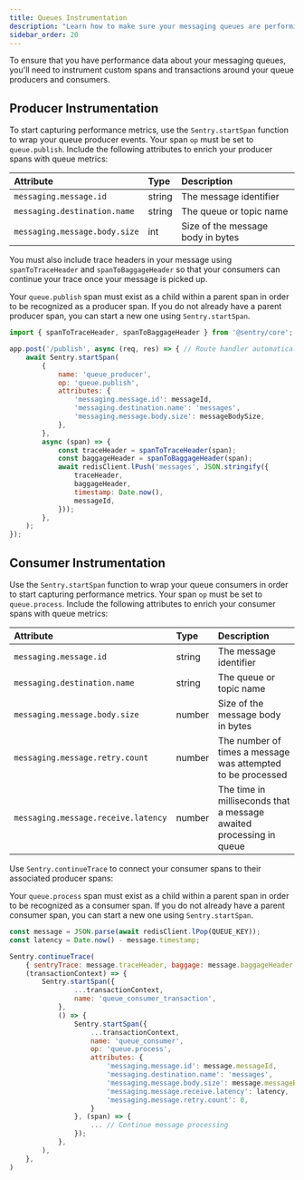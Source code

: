 ```yaml
---
title: Queues Instrumentation
description: "Learn how to make sure your messaging queues are performing as expected."
sidebar_order: 20
---
```


To ensure that you have performance data about your messaging queues, you'll need to instrument custom spans and transactions around your queue producers and consumers.

## Producer Instrumentation

To start capturing performance metrics, use the `Sentry.startSpan` function to wrap your queue producer events. Your span `op` must be set to `queue.publish`. Include the following attributes to enrich your producer spans with queue metrics:

| Attribute | Type | Description |
|:--|:--|:--|
| `messaging.message.id ` | string | The message identifier |
| `messaging.destination.name` | string | The queue or topic name |
| `messaging.message.body.size` | int | Size of the message body in bytes |

You must also include trace headers in your message using `spanToTraceHeader` and `spanToBaggageHeader` so that your consumers can continue your trace once your message is picked up.

<Note>

Your `queue.publish` span must exist as a child within a parent span in order to be recognized as a producer span. If you do not already have a parent producer span, you can start a new one using `Sentry.startSpan`.

</Note>

```javascript
import { spanToTraceHeader, spanToBaggageHeader } from '@sentry/core';

app.post('/publish', async (req, res) => { // Route handler automatically instruments a parent span
    await Sentry.startSpan(
        {
            name: 'queue_producer',
            op: 'queue.publish',
            attributes: {
                'messaging.message.id': messageId,
                'messaging.destination.name': 'messages',
                'messaging.message.body.size': messageBodySize,
            },
        },
        async (span) => {
            const traceHeader = spanToTraceHeader(span);
            const baggageHeader = spanToBaggageHeader(span);
            await redisClient.lPush('messages', JSON.stringify({
                traceHeader,
                baggageHeader,
                timestamp: Date.now(),
                messageId,
            }));
        },
    );
});
```

## Consumer Instrumentation

Use the `Sentry.startSpan` function to wrap your queue consumers in order to start capturing performance metrics. Your span `op` must be set to `queue.process`. Include the following attributes to enrich your consumer spans with queue metrics:

| Attribute | Type | Description |
|:--|:--|:--|
| `messaging.message.id ` | string | The message identifier |
| `messaging.destination.name` | string | The queue or topic name |
| `messaging.message.body.size` | number | Size of the message body in bytes |
| `messaging.message.retry.count ` | number | The number of times a message was attempted to be processed |
| `messaging.message.receive.latency ` | number | The time in milliseconds that a message awaited processing in queue |

Use `Sentry.continueTrace` to connect your consumer spans to their associated producer spans:


<Note>

Your `queue.process` span must exist as a child within a parent span in order to be recognized as a consumer span. If you do not already have a parent consumer span, you can start a new one using `Sentry.startSpan`.

</Note>

```javascript
const message = JSON.parse(await redisClient.lPop(QUEUE_KEY));
const latency = Date.now() - message.timestamp;

Sentry.continueTrace(
    { sentryTrace: message.traceHeader, baggage: message.baggageHeader },
    (transactionContext) => {
        Sentry.startSpan({
                ...transactionContext,
                name: 'queue_consumer_transaction',
            },
            () => {
                Sentry.startSpan({
                    ...transactionContext,
                    name: 'queue_consumer',
                    op: 'queue.process',
                    attributes: {
                        'messaging.message.id': message.messageId,
                        'messaging.destination.name': 'messages',
                        'messaging.message.body.size': message.messageBodySize,
                        'messaging.message.receive.latency': latency,
                        'messaging.message.retry.count': 0,
                    }     
                }, (span) => {
                    ... // Continue message processing
                });
            },
        ),
    },
)
```